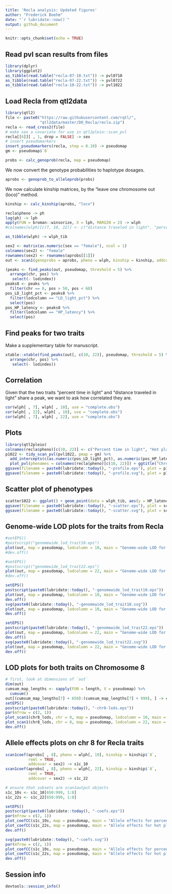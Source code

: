 ```yaml
---
title: 'Recla analysis: Updated figures'
author: "Frederick Boehm"
date: "`r lubridate::now()`"
output: github_document
---
```


```r
knitr::opts_chunk$set(echo = TRUE)
```

## Read pvl scan results from files

```r
library(dplyr)
library(ggplot2)
as_tibble(read.table("recla-07-10.txt")) -> pvl0710
as_tibble(read.table("recla-07-22.txt")) -> pvl0722
as_tibble(read.table("recla-10-22.txt")) -> pvl1022
```

## Load Recla from qtl2data

```r
library(qtl2)
file <- paste0("https://raw.githubusercontent.com/rqtl/",
               "qtl2data/master/DO_Recla/recla.zip")
recla <- read_cross2(file)
# make sex a covariate for use in qtl2pleio::scan_pvl
recla[[6]][ , 1, drop = FALSE] -> sex
# insert pseudomarkers
insert_pseudomarkers(recla, step = 0.10) -> pseudomap
gm <- pseudomap$`8`

```

```r
probs <- calc_genoprob(recla, map = pseudomap)
```

We now convert the genotype probabilities to haplotype dosages.

```r
aprobs <- genoprob_to_alleleprob(probs)
```

We now calculate kinship matrices, by the "leave one chromosome out (loco)" method.

```r
kinship <- calc_kinship(aprobs, "loco")
```




```r
recla$pheno -> ph
log(ph) -> lph
apply(FUN = broman::winsorize, X = lph, MARGIN = 2) -> wlph
#colnames(wlph)[c(7, 10, 22)] <- c("distance traveled in light", "percent time in light", "hot plate latency")

as_tibble(wlph) -> wlph_tib

```

```r
sex2 <- matrix(as.numeric(sex == "female"), ncol = 1)
colnames(sex2) <- "female"
rownames(sex2) <- rownames(aprobs[[1]])
out <- scan1(genoprobs = aprobs, pheno = wlph, kinship = kinship, addcovar = sex2, reml = TRUE)
```


```r
(peaks <- find_peaks(out, pseudomap, threshold = 5) %>%
  arrange(chr, pos) %>%
   select(- lodindex))
peaks8 <- peaks %>%
  filter(chr == 8, pos > 50, pos < 60)
pos_LD_light_pct <- peaks8 %>%
  filter(lodcolumn == "LD_light_pct") %>%
  select(pos)
pos_HP_latency <- peaks8 %>%
  filter(lodcolumn == "HP_latency") %>%
  select(pos)
```

## Find peaks for two traits

Make a supplementary table for manuscript.

```r
xtable::xtable(find_peaks(out[, c(10, 22)], pseudomap, threshold = 5) %>%
  arrange(chr, pos) %>%
   select(- lodindex))
```



## Correlation

Given that the two traits "percent time in light" and "distance traveled in light" share a peak, we want to ask how correlated they are.

```r
cor(wlph[ , 7], wlph[ , 10], use = "complete.obs")
cor(wlph[ , 22], wlph[ , 10], use = "complete.obs")
cor(wlph[ , 7], wlph[ , 22], use = "complete.obs")
```




## Plots

```r
library(qtl2pleio)
colnames(recla$pheno)[c(10, 22)] <- c("Percent time in light", "Hot plate latency")
p1022 <- tidy_scan_pvl(pvl1022, pmap = gm) %>%
  add_intercepts(c(as.numeric(pos_LD_light_pct), as.numeric(pos_HP_latency))) %>%
  plot_pvl(phenames = colnames(recla$pheno)[c(10, 22)]) + ggtitle("Chromosome 8 profile LOD for percent time in light and hot plate latency")
ggsave(filename = paste0(lubridate::today(), "-profile.eps"), plot = p1022)
ggsave(filename = paste0(lubridate::today(), "-profile.svg"), plot = p1022)
```



## Scatter plot of phenotypes

```r
scatter1022 <- ggplot() + geom_point(data = wlph_tib, aes(y = HP_latency, x = LD_light_pct)) + labs(x = "Percent time in light", y = "Hot plate latency") + ggtitle("Scatterplot of hot plate latency vs. percent time in light")
ggsave(filename = paste0(lubridate::today(), "-scatter.eps"), plot = scatter1022)
ggsave(filename = paste0(lubridate::today(), "-scatter.svg"), plot = scatter1022)
```

## Genome-wide LOD plots for the traits from Recla

```r
#setEPS()
#postscript("genomewide_lod_trait10.eps")
plot(out, map = pseudomap, lodcolumn = 10, main = "Genome-wide LOD for percent time in light")
#dev.off()
```

```r
#setEPS()
#postscript("genomewide_lod_trait22.eps")
plot(out, map = pseudomap, lodcolumn = 22, main = "Genome-wide LOD for hot plate latency")
#dev.off()
```

```r
setEPS()
postscript(paste0(lubridate::today(), "-genomewide_lod_trait10.eps"))
plot(out, map = pseudomap, lodcolumn = 10, main = "Genome-wide LOD for percent time in light")
dev.off()
svg(paste0(lubridate::today(), "-genomewide_lod_trait10.svg"))
plot(out, map = pseudomap, lodcolumn = 10, main = "Genome-wide LOD for percent time in light")
dev.off()

```

```r
setEPS()
postscript(paste0(lubridate::today(), "-genomewide_lod_trait22.eps"))
plot(out, map = pseudomap, lodcolumn = 22, main = "Genome-wide LOD for hot plate latency")
dev.off()
svg(paste0(lubridate::today(), "-genomewide_lod_trait22.svg"))
plot(out, map = pseudomap, lodcolumn = 22, main = "Genome-wide LOD for hot plate latency")
dev.off()
```


## LOD plots for both traits on Chromosome 8

```r
# first, look at dimensions of `out`
dim(out)
cumsum_map_lengths <- sapply(FUN = length, X = pseudomap) %>%
  cumsum()
out[(cumsum_map_lengths[7] + 650):(cumsum_map_lengths[7] + 999), ] -> chr8_lods
setEPS()
postscript(paste0(lubridate::today(), "-chr8-lods.eps"))
par(mfrow = c(2, 1))
plot_scan1(chr8_lods, chr = 8, map = pseudomap, lodcolumn = 10, main = "Chromosome 8 LOD for percent time in light")
plot_scan1(chr8_lods, chr = 8, map = pseudomap, lodcolumn = 22, main = "Chromosome 8 LOD for hot plate latency")
dev.off()
```









## Allele effects plots on chr 8 for Recla traits

```r
scan1coef(aprobs[ , 8], pheno = wlph[, 10], kinship = kinship$`8`, 
          reml = TRUE,
          addcovar = sex2) -> s1c_10
scan1coef(aprobs[ , 8], pheno = wlph[, 22], kinship = kinship$`8`, 
          reml = TRUE,
          addcovar = sex2) -> s1c_22
```

```r
# ensure that subsets are scan1output objects
s1c_10s <- s1c_10[650:999, 1:8]
s1c_22s <- s1c_22[650:999, 1:8]
```


```r
setEPS()
postscript(paste0(lubridate::today(), "-coefs.eps"))
par(mfrow = c(2, 1))
plot_coefCC(s1c_10s, map = pseudomap, main = "Allele effects for percent time in light", legend = "topright")
plot_coefCC(s1c_22s, map = pseudomap, main = "Allele effects for hot plate latency")
dev.off()
```

```r
svg(paste0(lubridate::today(), "-coefs.svg"))
par(mfrow = c(2, 1))
plot_coefCC(s1c_10s, map = pseudomap, main = "Allele effects for percent time in light", legend = "topright")
plot_coefCC(s1c_22s, map = pseudomap, main = "Allele effects for hot plate latency")
dev.off()
```

## Session info

```r
devtools::session_info()
```

